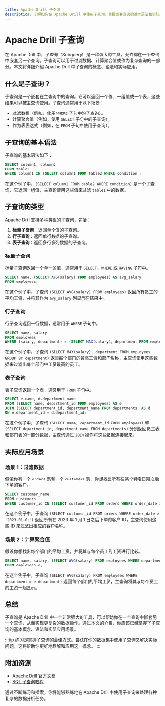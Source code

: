 ```yaml
---
title: Apache Drill 子查询
description: 了解如何在 Apache Drill 中使用子查询，掌握嵌套查询的基本语法和实际应用场景。
---
```


# Apache Drill 子查询

在 Apache Drill 中，子查询（Subquery）是一种强大的工具，允许你在一个查询中嵌套另一个查询。子查询可以用于过滤数据、计算聚合值或作为复杂查询的一部分。本文将详细介绍 Apache Drill 中子查询的概念、语法和实际应用。

## 什么是子查询？

子查询是一个嵌套在主查询中的查询。它可以返回一个值、一组值或一个表，这些结果可以被主查询使用。子查询通常用于以下场景：

- 过滤数据（例如，使用 `WHERE` 子句中的子查询）。
- 计算聚合值（例如，使用 `SELECT` 子句中的子查询）。
- 作为表表达式（例如，在 `FROM` 子句中使用子查询）。

## 子查询的基本语法

子查询的基本语法如下：

```sql
SELECT column1, column2
FROM table1
WHERE column1 IN (SELECT column1 FROM table2 WHERE condition);
```

在这个例子中，`(SELECT column1 FROM table2 WHERE condition)` 是一个子查询，它返回一组值，主查询使用这些值来过滤 `table1` 中的数据。

## 子查询的类型

Apache Drill 支持多种类型的子查询，包括：

1. **标量子查询**：返回单个值的子查询。
2. **行子查询**：返回单行数据的子查询。
3. **表子查询**：返回多行多列数据的子查询。

### 标量子查询

标量子查询返回一个单一的值，通常用于 `SELECT`、`WHERE` 或 `HAVING` 子句中。

```sql
SELECT name, (SELECT AVG(salary) FROM employees) AS avg_salary
FROM employees;
```

在这个例子中，子查询 `(SELECT AVG(salary) FROM employees)` 返回所有员工的平均工资，并将其作为 `avg_salary` 列显示在结果中。

### 行子查询

行子查询返回一行数据，通常用于 `WHERE` 子句中。

```sql
SELECT name, salary
FROM employees
WHERE (salary, department) = (SELECT MAX(salary), department FROM employees GROUP BY department);
```

在这个例子中，子查询 `(SELECT MAX(salary), department FROM employees GROUP BY department)` 返回每个部门的最高工资和部门名称，主查询使用这些数据来过滤出每个部门中工资最高的员工。

### 表子查询

表子查询返回一个表，通常用于 `FROM` 子句中。

```sql
SELECT e.name, d.department_name
FROM (SELECT name, department_id FROM employees) AS e
JOIN (SELECT department_id, department_name FROM departments) AS d
ON e.department_id = d.department_id;
```

在这个例子中，子查询 `(SELECT name, department_id FROM employees)` 和 `(SELECT department_id, department_name FROM departments)` 分别返回员工表和部门表的一部分数据，主查询通过 `JOIN` 操作将这些数据连接起来。

## 实际应用场景

### 场景 1：过滤数据

假设你有一个 `orders` 表和一个 `customers` 表，你想找出所有在某个特定日期之后下单的客户。

```sql
SELECT customer_name
FROM customers
WHERE customer_id IN (SELECT customer_id FROM orders WHERE order_date > '2023-01-01');
```

在这个例子中，子查询 `(SELECT customer_id FROM orders WHERE order_date > '2023-01-01')` 返回所有在 2023 年 1 月 1 日之后下单的客户 ID，主查询使用这些 ID 来过滤出相应的客户名称。

### 场景 2：计算聚合值

假设你想找出每个部门的平均工资，并将其与每个员工的工资进行比较。

```sql
SELECT name, salary, (SELECT AVG(salary) FROM employees WHERE department = e.department) AS avg_salary
FROM employees e;
```

在这个例子中，子查询 `(SELECT AVG(salary) FROM employees WHERE department = e.department)` 返回每个部门的平均工资，主查询将其与每个员工的工资一起显示。

## 总结

子查询是 Apache Drill 中一个非常强大的工具，可以帮助你在一个查询中嵌套另一个查询，从而实现更复杂的数据操作。通过本文的介绍，你应该已经掌握了子查询的基本概念、语法和实际应用场景。

:::tip
练习是掌握子查询的最佳方式。尝试在你的数据集中使用子查询来解决实际问题，这将帮助你更好地理解和应用这一概念。
:::

## 附加资源

- [Apache Drill 官方文档](https://drill.apache.org/docs/)
- [SQL 子查询教程](https://www.w3schools.com/sql/sql_subqueries.asp)

通过不断练习和探索，你将能够熟练地在 Apache Drill 中使用子查询来处理各种复杂的数据分析任务。